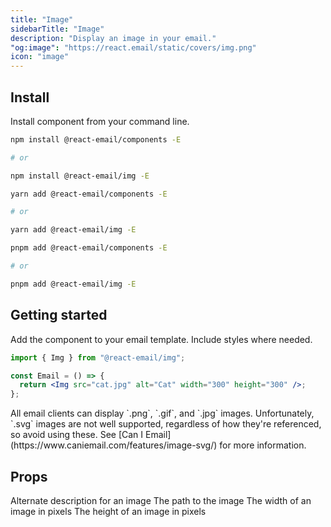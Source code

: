 ```yaml
---
title: "Image"
sidebarTitle: "Image"
description: "Display an image in your email."
"og:image": "https://react.email/static/covers/img.png"
icon: "image"
---
```


## Install

Install component from your command line.

<CodeGroup>

```sh npm
npm install @react-email/components -E

# or

npm install @react-email/img -E
```

```sh yarn
yarn add @react-email/components -E

# or

yarn add @react-email/img -E
```

```sh pnpm
pnpm add @react-email/components -E

# or

pnpm add @react-email/img -E
```

</CodeGroup>

## Getting started

Add the component to your email template. Include styles where needed.

```jsx
import { Img } from "@react-email/img";

const Email = () => {
  return <Img src="cat.jpg" alt="Cat" width="300" height="300" />;
};
```

<Tip>
  All email clients can display `.png`, `.gif`, and `.jpg` images.
  Unfortunately, `.svg` images are not well supported, regardless of how they're
  referenced, so avoid using these. See [Can I
  Email](https://www.caniemail.com/features/image-svg/) for more information.
</Tip>

## Props

<ResponseField name="alt" type="string">
  Alternate description for an image
</ResponseField>

<ResponseField name="src" type="string">
  The path to the image
</ResponseField>

<ResponseField name="width" type="string">
  The width of an image in pixels
</ResponseField>

<ResponseField name="height" type="string">
  The height of an image in pixels
</ResponseField>

<Snippet file="support.mdx" />
